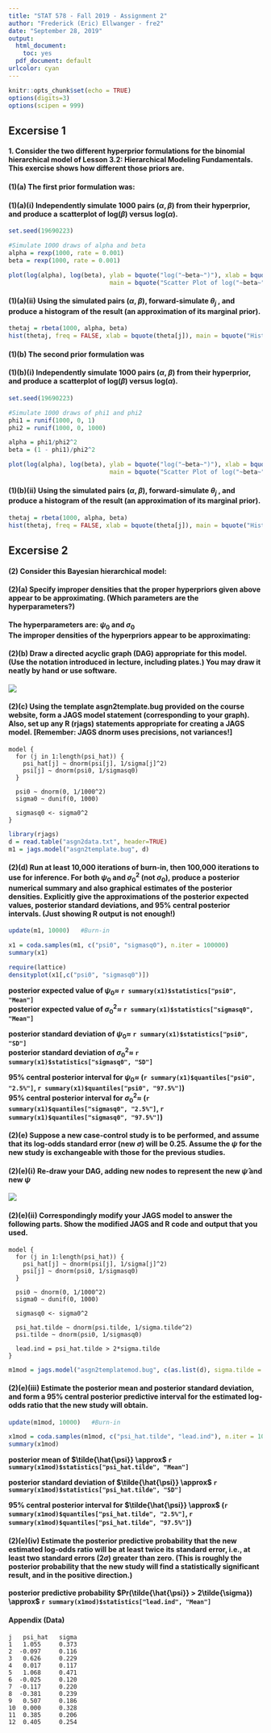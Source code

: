 ---
title: "STAT 578 - Fall 2019 - Assignment 2"
author: "Frederick (Eric) Ellwanger - fre2"
date: "September 28, 2019"
output:
  html_document: 
    toc: yes
  pdf_document: default
urlcolor: cyan
---

```{r setup, include=FALSE}
knitr::opts_chunk$set(echo = TRUE)
options(digits=3)
options(scipen = 999)
```
## Excersise 1

#### 1. Consider the two different hyperprior formulations for the binomial hierarchical model of Lesson 3.2: Hierarchical Modeling Fundamentals. This exercise shows how different those priors are.  

#### **(1)(a)** The first prior formulation was:  
\begin{align*}
\theta_j | \alpha, \beta \sim Beta(\alpha, \beta) \\  
\alpha, \beta \sim iid \hspace{2 mm} Expon(0.001)
\end{align*}


#### **(1)(a)(i)** Independently simulate 1000 pairs ($\alpha, \beta$) from their hyperprior, and produce a scatterplot of log($\beta$) versus log($\alpha$).  
```{r}
set.seed(19690223)

#Simulate 1000 draws of alpha and beta
alpha = rexp(1000, rate = 0.001)
beta = rexp(1000, rate = 0.001)

plot(log(alpha), log(beta), ylab = bquote("log("~beta~")"), xlab = bquote("log("~alpha~")"),
                            main = bquote("Scatter Plot of log("~beta~") vs log("~alpha~")"))
```  

#### **(1)(a)(ii) Using the simulated pairs ($\alpha$, $\beta$), forward-simulate $\theta_j$ , and produce a histogram of the result (an approximation of its marginal prior).**  
```{r}
thetaj = rbeta(1000, alpha, beta)
hist(thetaj, freq = FALSE, xlab = bquote(theta[j]), main = bquote("Histogram of"~theta[j]))
```  

#### **(1)(b) The second prior formulation was**  
\begin{equation}
\begin{aligned}
\theta_j | \alpha, \beta \sim Beta(\alpha, \beta) \\
\alpha = \frac{\phi_1}{\phi_2^2} \hspace{8 mm} \beta = \frac{(1 - \phi_1)}{\phi_2^2} \\
\phi_1 \sim U(0, 1) \hspace{12mm} \phi_2 \sim U(0, 1000)  
\end{aligned}
\end{equation}

#### **(1)(b)(i) Independently simulate 1000 pairs ($\alpha$, $\beta$) from their hyperprior, and produce a scatterplot of log($\beta$) versus log($\alpha$).**  
```{r}
set.seed(19690223)

#Simulate 1000 draws of phi1 and phi2
phi1 = runif(1000, 0, 1)
phi2 = runif(1000, 0, 1000)

alpha = phi1/phi2^2
beta = (1 - phi1)/phi2^2

plot(log(alpha), log(beta), ylab = bquote("log("~beta~")"), xlab = bquote("log("~alpha~")"),
                            main = bquote("Scatter Plot of log("~beta~") vs log("~alpha~")"))

```  

#### **(1)(b)(ii) Using the simulated pairs ($\alpha$, $\beta$), forward-simulate $\theta_j$ , and produce a histogram of the result (an approximation of its marginal prior).**  
```{r}
thetaj = rbeta(1000, alpha, beta)
hist(thetaj, freq = FALSE, xlab = bquote(theta[j]), main = bquote("Histogram of"~theta[j]))
```  

## Excersise 2
#### **(2) Consider this Bayesian hierarchical model:**  

\begin{equation}
\begin{aligned}
\hat{\psi_j} | \psi_j \sim indep. \mathcal{N}(\psi_j,\sigma_j^{2}) \hspace{8mm} j = 1, ..., 12 \\
\psi_j | \psi_0, \sigma_0 \sim iid \hspace{4mm} \mathcal{N}(\psi_0,\sigma_0^{2}) \hspace{8mm} j = 1, ..., 12 \\ 
\psi_0 \sim\ \mathcal{N}(0,1000^{2}) \\
\sigma_0 \sim U(0, 1000) 
\end{aligned}
\end{equation}

#### **(2)(a) Specify improper densities that the proper hyperpriors given above appear to be approximating. (Which parameters are the hyperparameters?)**  

**The hyperparameters are: $\psi_0$ and $\sigma_0$**  
**The improper densities of the hyperpriors appear to be approximating: **
\begin{equation}
\begin{aligned}
p(\psi_0) \propto 1 \hspace{8mm} (flat \hspace{2mm} on \hspace{2mm} -\infty < \hspace{2mm} \psi_0 \hspace{2mm} < \infty)  \\
p(\sigma_0) \propto 1 \hspace{8mm} (flat \hspace{2mm} on \hspace{2mm} 0 < \hspace{2mm} \sigma_0 \hspace{2mm} < \infty) 
\end{aligned}
\end{equation}

#### **(2)(b) Draw a directed acyclic graph (DAG) appropriate for this model. (Use the notation introduced in lecture, including plates.) You may draw it neatly by hand or use software.**  
![](/Users/frell/Documents/GitHub/Stat578/HW2/dag1.jpg)

#### **(2)(c) Using the template asgn2template.bug provided on the course website, form a JAGS model statement (corresponding to your graph). Also, set up any R (rjags) statements appropriate for creating a JAGS model. [Remember: JAGS dnorm uses precisions, not variances!]**  

```
model {
  for (j in 1:length(psi_hat)) {
    psi_hat[j] ~ dnorm(psi[j], 1/sigma[j]^2)
    psi[j] ~ dnorm(psi0, 1/sigmasq0)
  }

  psi0 ~ dnorm(0, 1/1000^2)
  sigma0 ~ dunif(0, 1000)

  sigmasq0 <- sigma0^2
}
```  
```{r message=FALSE, warning=FALSE}
library(rjags)
d = read.table("asgn2data.txt", header=TRUE)
m1 = jags.model("asgn2template.bug", d)
```



#### **(2)(d)  Run at least 10,000 iterations of burn-in, then 100,000 iterations to use for inference. For both $\psi_0$ and $\sigma_0^2$ (not $\sigma_0$), produce a posterior numerical summary and also graphical estimates of the posterior densities. Explicitly give the approximations of the posterior expected values, posterior standard deviations, and 95% central posterior intervals. (Just showing R output is not enough!)**

```{r message=TRUE}
update(m1, 10000)   #Burn-in

x1 = coda.samples(m1, c("psi0", "sigmasq0"), n.iter = 100000)
summary(x1)
```  
```{r message=FALSE, warning=FALSE}
require(lattice)
densityplot(x1[,c("psi0", "sigmasq0")])
```

**posterior expected value of $\psi_0 \approx$ `r summary(x1)$statistics["psi0", "Mean"]`**    
**posterior expected value of $\sigma_0^2 \approx$ `r summary(x1)$statistics["sigmasq0", "Mean"]`**    

**posterior standard deviation of $\psi_0 \approx$ `r summary(x1)$statistics["psi0", "SD"]`**  
**posterior standard deviation of $\sigma_0^2 \approx$ `r summary(x1)$statistics["sigmasq0", "SD"]`**  

**95% central posterior interval for $\psi_0 \approx$ (`r summary(x1)$quantiles["psi0", "2.5%"]`, `r summary(x1)$quantiles["psi0", "97.5%"]`)**  
**95% central posterior interval for $\sigma_0^2 \approx$ (`r summary(x1)$quantiles["sigmasq0", "2.5%"]`, `r summary(x1)$quantiles["sigmasq0", "97.5%"]`)** 



#### **(2)(e) Suppose a new case-control study is to be performed, and assume that its log-odds standard error (new $\sigma$) will be 0.25. Assume the $\psi$ for the new study is exchangeable with those for the previous studies.**  

#### **(2)(e)(i) Re-draw your DAG, adding new nodes to represent the new $\hat{\psi}$ and new $\psi$**  
![](/Users/frell/Documents/GitHub/Stat578/HW2/dag2.jpg)


#### **(2)(e)(ii) Correspondingly modify your JAGS model to answer the following parts. Show the modified JAGS and R code and output that you used.**

```
model {
  for (j in 1:length(psi_hat)) {
    psi_hat[j] ~ dnorm(psi[j], 1/sigma[j]^2)
    psi[j] ~ dnorm(psi0, 1/sigmasq0)
  }

  psi0 ~ dnorm(0, 1/1000^2)
  sigma0 ~ dunif(0, 1000)

  sigmasq0 <- sigma0^2  
  
  psi_hat.tilde ~ dnorm(psi.tilde, 1/sigma.tilde^2)
  psi.tilde ~ dnorm(psi0, 1/sigmasq0)
  
  lead.ind = psi_hat.tilde > 2*sigma.tilde
}
```  

```{r message=TRUE, warning=FALSE}
m1mod = jags.model("asgn2templatemod.bug", c(as.list(d), sigma.tilde = 0.25))
```


#### **(2)(e)(iii) Estimate the posterior mean and posterior standard deviation, and form a 95% central posterior predictive interval for the estimated log-odds ratio that the new study will obtain.**  
```{r}
update(m1mod, 10000)   #Burn-in

x1mod = coda.samples(m1mod, c("psi_hat.tilde", "lead.ind"), n.iter = 100000)
summary(x1mod)
```
**posterior mean of $\tilde{\hat{\psi}} \approx$ `r summary(x1mod)$statistics["psi_hat.tilde", "Mean"]`**    

**posterior standard deviation of $\tilde{\hat{\psi}} \approx$ `r summary(x1mod)$statistics["psi_hat.tilde", "SD"]`**  

**95% central posterior interval for $\tilde{\hat{\psi}} \approx$ (`r summary(x1mod)$quantiles["psi_hat.tilde", "2.5%"]`, `r summary(x1mod)$quantiles["psi_hat.tilde", "97.5%"]`)**  

#### **(2)(e)(iv) Estimate the posterior predictive probability that the new estimated log-odds ratio will be at least twice its standard error, i.e., at least two standard errors ($2\sigma$) greater than zero. (This is roughly the posterior probability that the new study will find a statistically significant result, and in the positive direction.)** 

**posterior predictive probability $Pr(\tilde{\hat{\psi}} > 2\tilde{\sigma}) \approx$ `r summary(x1mod)$statistics["lead.ind", "Mean"]`**


#### **Appendix (Data)**
```
j   psi_hat   sigma
1   1.055     0.373      
2  -0.097     0.116      
3   0.626     0.229      
4   0.017     0.117  
5   1.068     0.471 
6  -0.025     0.120  
7  -0.117     0.220     
8  -0.381     0.239  
9   0.507     0.186 
10  0.000     0.328
11  0.385     0.206
12  0.405     0.254
```